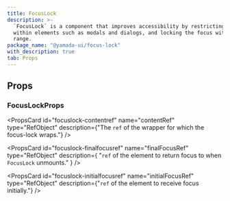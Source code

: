 ```yaml
---
title: FocusLock
description: >-
  `FocusLock` is a component that improves accessibility by restricting focus
  within elements such as modals and dialogs, and locking the focus within that
  range.
package_name: "@yamada-ui/focus-lock"
with_description: true
tab: Props
---
```


## Props

### FocusLockProps

<PropsCard
  id="focuslock-contentref"
  name="contentRef"
  type="RefObject<HTMLElement>"
  description={"The `ref` of the wrapper for which the focus-lock wraps."}
/>

<PropsCard
  id="focuslock-finalfocusref"
  name="finalFocusRef"
  type="RefObject<FocusableElement>"
  description={
    "`ref` of the element to return focus to when `FocusLock` unmounts."
  }
/>

<PropsCard
  id="focuslock-initialfocusref"
  name="initialFocusRef"
  type="RefObject<FocusableElement>"
  description={"`ref` of the element to receive focus initially."}
/>
